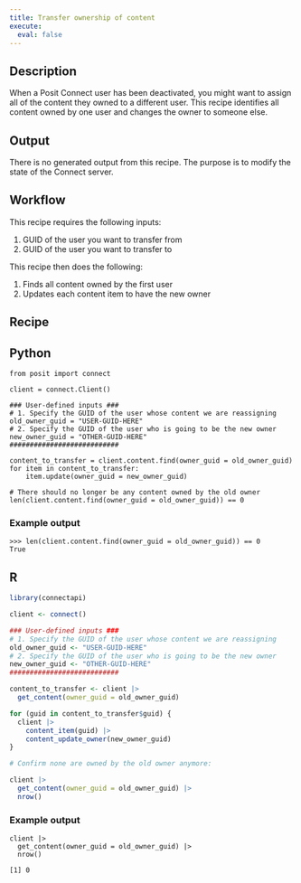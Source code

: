```yaml
---
title: Transfer ownership of content
execute:
  eval: false
---
```


## Description

When a Posit Connect user has been deactivated, you might want to assign all of the content they owned to a different user.
This recipe identifies all content owned by one user and changes the owner to someone else.

## Output

There is no generated output from this recipe.
The purpose is to modify the state of the Connect server.

## Workflow

This recipe requires the following inputs:

1. GUID of the user you want to transfer from
2. GUID of the user you want to transfer to

This recipe then does the following:

1. Finds all content owned by the first user
2. Updates each content item to have the new owner

## Recipe

:::{.panel-tabset group="language"}

## Python

```.python
from posit import connect

client = connect.Client()

### User-defined inputs ###
# 1. Specify the GUID of the user whose content we are reassigning
old_owner_guid = "USER-GUID-HERE"
# 2. Specify the GUID of the user who is going to be the new owner
new_owner_guid = "OTHER-GUID-HERE"
###########################

content_to_transfer = client.content.find(owner_guid = old_owner_guid)
for item in content_to_transfer:
    item.update(owner_guid = new_owner_guid)

# There should no longer be any content owned by the old owner
len(client.content.find(owner_guid = old_owner_guid)) == 0
```

### Example output

```
>>> len(client.content.find(owner_guid = old_owner_guid)) == 0
True
```

## R

```.r
library(connectapi)

client <- connect()

### User-defined inputs ###
# 1. Specify the GUID of the user whose content we are reassigning
old_owner_guid <- "USER-GUID-HERE"
# 2. Specify the GUID of the user who is going to be the new owner
new_owner_guid <- "OTHER-GUID-HERE"
###########################

content_to_transfer <- client |>
  get_content(owner_guid = old_owner_guid)

for (guid in content_to_transfer$guid) {
  client |>
    content_item(guid) |>
    content_update_owner(new_owner_guid)
}

# Confirm none are owned by the old owner anymore:

client |>
  get_content(owner_guid = old_owner_guid) |>
  nrow()
```

### Example output

```
client |>
  get_content(owner_guid = old_owner_guid) |>
  nrow()

[1] 0
```

:::


